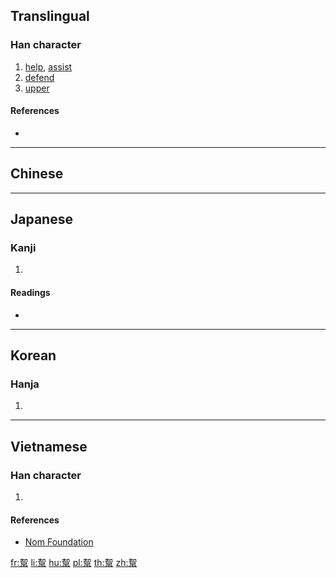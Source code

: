 {{also|帮|幫}}
==Translingual==

===Han character===
{{Han char|rn=50|rad=巾|as=12|sn=15|four=|canj=QLHAB|ids=⿱邦帛}}

# [[help]], [[assist]]
# [[defend]]
# [[upper]]

====References====
* {{Han ref|kx=0337.031|dkj=09057|hdz=10751.080|uh=5E5A|ud=24154}}

----

==Chinese==
{{zh-see|幫|v}}

----

==Japanese==

===Kanji===
{{ja-kanji|grade=|rs=巾12}}

# {{defn|lang=ja|sort=巾12}}

====Readings====
* {{ja-readings|on=[[ほう]] (hō)|kun=[[たすける]] (tasukeru)}}

----

==Korean==

===Hanja===
{{ko-hanja|hangeul=방|rv=bang|mr=pang}}

# {{defn|lang=ko|sort=巾12}}

----

==Vietnamese==

===Han character===
{{vi-readings|rs=巾12|hanviet=bang}}

# {{defn|lang=vi|sort=巾12}}

====References====
* [http://nomfoundation.org/common/nom_details.php?codepoint=5e5a Nom Foundation]

[[fr:幚]]
[[li:幚]]
[[hu:幚]]
[[pl:幚]]
[[th:幚]]
[[zh:幚]]